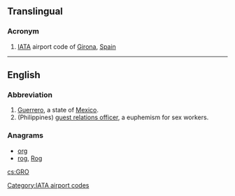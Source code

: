 ==Translingual==

===Acronym===
{{wikipedia|Girona Airport}}
{{head|mul}}

# [[IATA]] airport code of [[Girona]], [[Spain]]

[[Category:IATA airport codes]]

----

==English==

===Abbreviation===
{{head|en|abbreviation}}

# [[Guerrero]], a state of [[Mexico]].
# (Philippines) [[guest relations officer]], a euphemism for sex workers.

===Anagrams===
* [[org#English|org]]
* [[rog#English|rog]], [[Rog#English|Rog]]

[[cs:GRO]]